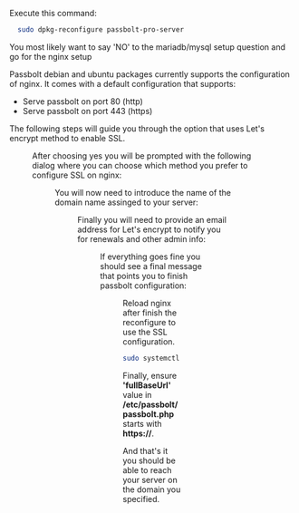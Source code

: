 
Execute this command:

```bash
  sudo dpkg-reconfigure passbolt-pro-server
```

You most likely want to say 'NO' to the mariadb/mysql setup question and go for the nginx setup

Passbolt debian and ubuntu packages currently supports the configuration of nginx. It comes with a default configuration that supports:

- Serve passbolt on port 80 (http)
- Serve passbolt on port 443 (https)

The following steps will guide you through the option that uses Let's encrypt method to enable SSL.

<Figure
  src="/img/help/2020/05/debian-package/configure_nginx_pro.png"
  alt="Configure nginx dialog"
  caption="fig. Configure nginx dialog"
/>

After choosing yes you will be prompted with the following dialog where you can choose which method you prefer to configure SSL on nginx:

<Figure
  src="/img/help/2020/05/debian-package/nginx_choices_pro.png"
  alt="nginx SSL dialog"
  caption="fig. nginx SSL dialog"
/>

You will now need to introduce the name of the domain name assinged to your server:

<Figure
  src="/img/help/2020/05/debian-package/nginx_domain_pro.png"
  alt="nginx domain name"
  caption="fig. nginx domain name"
/>

Finally you will need to provide an email address for Let's encrypt to notify you for renewals and other admin info:

<Figure
  src="/img/help/2020/05/debian-package/lets_encrypt_email_pro.png"
  alt="lets encrypt admin email"
  caption="fig. lets encrypt admin email"
/>

If everything goes fine you should see a final message that points you to finish passbolt configuration:

<Figure
  src="/img/help/2020/05/debian-package/success.png"
  alt="Success message"
  caption="fig. Success message"
/>

Reload nginx after finish the reconfigure to use the SSL configuration.

```bash
sudo systemctl reload nginx
```

Finally, ensure **'fullBaseUrl'** value in **/etc/passbolt/passbolt.php** starts with **https://**.

And that's it you should be able to reach your server on the domain you specified.
